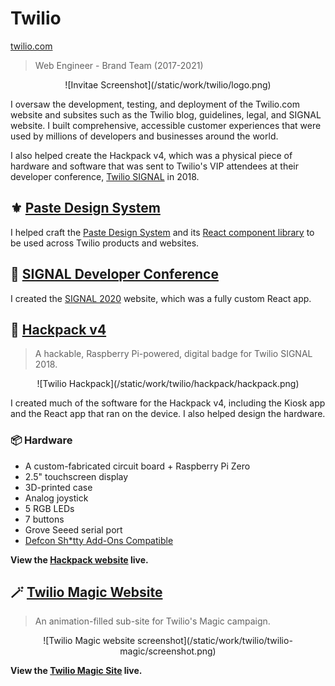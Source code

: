 # Twilio

<Thick>[twilio.com](https://twilio.com/)</Thick>

> Web Engineer - Brand Team (2017-2021)

<Center className="max-w-lg mx-auto">
	![Invitae Screenshot](/static/work/twilio/logo.png)
</Center>

I oversaw the development, testing, and deployment of the Twilio.com website and subsites such as the Twilio blog, guidelines, legal, and SIGNAL website. I built comprehensive, accessible customer experiences that were used by millions of developers and businesses around the world.

I also helped create the Hackpack v4, which was a physical piece of hardware and software that was sent to Twilio's VIP attendees at their developer conference, [Twilio SIGNAL](https://signal.twilio.com) in 2018.

## ⚜️ [Paste Design System](https://paste.twilio.design)

I helped craft the [Paste Design System](https://paste.twilio.design) and its [React component library](https://paste.twilio.design/components) to be used across Twilio products and websites.

## 🎉 [SIGNAL Developer Conference](https://signal.twilio.com)

I created the [SIGNAL 2020](https://signal.twilio.com) website, which was a fully custom React app.

## 🤖 [Hackpack v4](https://hackpack.cc)

> A hackable, Raspberry Pi-powered, digital badge for Twilio SIGNAL 2018.

<Center className="max-w-sm mx-auto">
	![Twilio Hackpack](/static/work/twilio/hackpack/hackpack.png)
</Center>

I created much of the software for the Hackpack v4, including the Kiosk app and the React app that ran on the device. I also helped design the hardware.

### 📦 Hardware

- A custom-fabricated circuit board + Raspberry Pi Zero
- 2.5" touchscreen display
- 3D-printed case
- Analog joystick
- 5 RGB LEDs
- 7 buttons
- Grove Seeed serial port
- [Defcon Sh*tty Add-Ons Compatible](https://www.tindie.com/products/lithochasm/corgibutt-sao-badgelife-addon-new-for-sao-v2v169/)

**View the [Hackpack website](https://hackpack.cc) live.**

## 🪄 [Twilio Magic Website](/static/work/twilio/twilio-magic/index.html)

> An animation-filled sub-site for Twilio's Magic campaign.


<Center>
	![Twilio Magic website screenshot](/static/work/twilio/twilio-magic/screenshot.png)
</Center>

**View the [Twilio Magic Site](/static/work/twilio/twilio-magic/index.html) live.**
